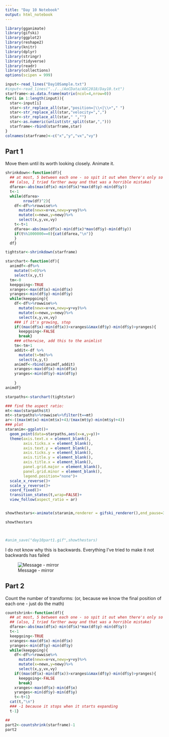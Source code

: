 ```yaml
---
title: "Day 10 Notebook"
output: html_notebook
---
```


```r
library(gganimate)
library(gifski)
library(ggplot2)
library(reshape2)
library(knitr)
library(dplyr)
library(stringr)
library(tidyverse)
library(readr)
library(collections)
options(scipen = 999)
```

```r
input<-read_lines("Day10Sample.txt")
#input<-read_lines("../../AoCData/AOC2018/Day10.txt")
starframe<-as.data.frame(matrix(ncol=4,nrow=0))
for(i in 1:length(input)){
  star<-input[i]
  star<-str_replace_all(star,"position=|\\<|\\>"," ")
  star<-str_replace_all(star,"velocity=",",")
  star<-str_replace_all(star," ","")
  star<-as.numeric(unlist(str_split(star,",")))
  starframe<-rbind(starframe,star)
}
colnames(starframe)<-c("x","y","vx","vy")
```


## Part 1
Move them until its worth looking closely.
Animate it.

```r

shrinkdown<-function(df){
  ## at most, 5 between each one - so spit it out when there's only so much space
  ## (also, I tried farther away and that was a horrible mistake)
  dfarea<-abs(max(df$x)-min(df$x)*max(df$y)-min(df$y))
  t<-1
  while(dfarea>
        nrow(df)^2){
    df<-df%>%rowwise%>%
      mutate(newx=x+vx,newy=y+vy)%>%
      mutate(x=newx,y=newy)%>%
      select(x,y,vx,vy)
    t<-t+1
    dfarea<-abs(max(df$x)-min(df$x)*max(df$y)-min(df$y))
    if(t%%1000000==0){cat(dfarea,"\n")}
    }
  df}

```


```r
tightstar<-shrinkdown(starframe)
```

```r
starchart<-function(df){
  animdf<-df%>%
    mutate(t=0)%>%
    select(x,y,t)
  tm<-0
  keepgoing<-TRUE
  xranges<-max(df$x)-min(df$x)
  yranges<-min(df$y)-min(df$y)
  while(keepgoing){
    df<-df%>%rowwise%>%
      mutate(newx=x+vx,newy=y+vy)%>%
      mutate(x=newx,y=newy)%>%
      select(x,y,vx,vy)
    ### if it's growing, stop
    if((max(df$x)-min(df$x))>xranges&&max(df$y)-min(df$y)>yranges){
      keepgoing<-FALSE
      break}
    ### otherwise, add this to the animlist
    tm<-tm+1
    addit<-df %>%
      mutate(t=tm)%>%
      select(x,y,t)
    animdf<-rbind(animdf,addit)
    xranges<-max(df$x)-min(df$x)
    yranges<-min(df$y)-min(df$y)
    
    }
animdf}
```

```r
starpaths<-starchart(tightstar)
```



```r
### find the aspect ratio:
mt<-max(starpaths$t)
mt<-starpaths%>%rowwise%>%filter(t==mt)
ar<-((max(mt$x)-min(mt$x)+4)/(max(mt$y)-min(mt$y)+4))
### plot
staranim<-ggplot()+
  geom_point(data=starpaths,aes(x=x,y=y))+
  theme(axis.text.x = element_blank(),
        axis.ticks.x = element_blank(),
        axis.text.y = element_blank(),
        axis.ticks.y = element_blank(),
        axis.title.y = element_blank(),
        axis.title.x = element_blank(),
        panel.grid.major = element_blank(),
        panel.grid.minor = element_blank(),
        legend.position="none")+
  scale_x_reverse()+
  scale_y_reverse()+
  coord_fixed()+
  transition_states(t,wrap=FALSE)+
  view_follow(aspect_ratio = ar)


showthestars<-animate(staranim,renderer = gifski_renderer(),end_pause=30)

showthestars



#anim_save("day10part1.gif",showthestars)

```

I do not know why this is backwards.  Everything I've tried to make it not backwards has failed

![Message - mirror](day10part1.gif)



## Part 2
Count the number of transforms:  (or, because we know the final position of each one - just do the math)

```r

countshrink<-function(df){
  ## at most, 5 between each one - so spit it out when there's only so much space
  ## (also, I tried farther away and that was a horrible mistake)
  dfarea<-abs(max(df$x)-min(df$x)*max(df$y)-min(df$y))
  t<-1
  keepgoing<-TRUE
  xranges<-max(df$x)-min(df$x)
  yranges<-min(df$y)-min(df$y)
  while(keepgoing){
    df<-df%>%rowwise%>%
      mutate(newx=x+vx,newy=y+vy)%>%
      mutate(x=newx,y=newy)%>%
      select(x,y,vx,vy)
    if((max(df$x)-min(df$x))>xranges&&max(df$y)-min(df$y)>yranges){
      keepgoing<-FALSE
      break}
    xranges<-max(df$x)-min(df$x)
    yranges<-min(df$y)-min(df$y)
    t<-t+1}
  cat(t,"\n")
  ### -1 because it stops when it starts expanding
  t-1}

```

```r
##
part2<-countshrink(starframe)-1
part2
```

